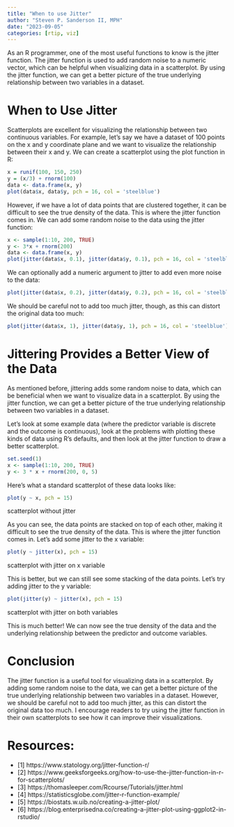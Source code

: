 ```yaml
---
title: "When to use Jitter"
author: "Steven P. Sanderson II, MPH"
date: "2023-09-05"
categories: [rtip, viz]
---
```


As an R programmer, one of the most useful functions to know is the jitter function. The jitter function is used to add random noise to a numeric vector, which can be helpful when visualizing data in a scatterplot. By using the jitter function, we can get a better picture of the true underlying relationship between two variables in a dataset.

# When to Use Jitter

Scatterplots are excellent for visualizing the relationship between two continuous variables. For example, let's say we have a dataset of 100 points on the x and y coordinate plane and we want to visualize the relationship between their x and y. We can create a scatterplot using the plot function in R:

```r
x = runif(100, 150, 250)
y = (x/3) + rnorm(100)
data <- data.frame(x, y)
plot(data$x, data$y, pch = 16, col = 'steelblue')
```

However, if we have a lot of data points that are clustered together, it can be difficult to see the true density of the data. This is where the jitter function comes in. We can add some random noise to the data using the jitter function:

```r
x <- sample(1:10, 200, TRUE)
y <- 3*x + rnorm(200)
data <- data.frame(x, y)
plot(jitter(data$x, 0.1), jitter(data$y, 0.1), pch = 16, col = 'steelblue')
```

We can optionally add a numeric argument to jitter to add even more noise to the data:

```r
plot(jitter(data$x, 0.2), jitter(data$y, 0.2), pch = 16, col = 'steelblue')
```

We should be careful not to add too much jitter, though, as this can distort the original data too much:

```r
plot(jitter(data$x, 1), jitter(data$y, 1), pch = 16, col = 'steelblue')
```

# Jittering Provides a Better View of the Data

As mentioned before, jittering adds some random noise to data, which can be beneficial when we want to visualize data in a scatterplot. By using the jitter function, we can get a better picture of the true underlying relationship between two variables in a dataset.

Let's look at some example data (where the predictor variable is discrete and the outcome is continuous), look at the problems with plotting these kinds of data using R's defaults, and then look at the jitter function to draw a better scatterplot.

```r
set.seed(1)
x <- sample(1:10, 200, TRUE)
y <- 3 * x + rnorm(200, 0, 5)
```

Here's what a standard scatterplot of these data looks like:

```r
plot(y ~ x, pch = 15)
```

scatterplot without jitter

As you can see, the data points are stacked on top of each other, making it difficult to see the true density of the data. This is where the jitter function comes in. Let's add some jitter to the x variable:

```r
plot(y ~ jitter(x), pch = 15)
```

scatterplot with jitter on x variable

This is better, but we can still see some stacking of the data points. Let's try adding jitter to the y variable:

```r
plot(jitter(y) ~ jitter(x), pch = 15)
```

scatterplot with jitter on both variables

This is much better! We can now see the true density of the data and the underlying relationship between the predictor and outcome variables.

# Conclusion

The jitter function is a useful tool for visualizing data in a scatterplot. By adding some random noise to the data, we can get a better picture of the true underlying relationship between two variables in a dataset. However, we should be careful not to add too much jitter, as this can distort the original data too much. I encourage readers to try using the jitter function in their own scatterplots to see how it can improve their visualizations.

# Resources:

-   [1] https://www.statology.org/jitter-function-r/
-   [2] https://www.geeksforgeeks.org/how-to-use-the-jitter-function-in-r-for-scatterplots/
-   [3] https://thomasleeper.com/Rcourse/Tutorials/jitter.html
-   [4] https://statisticsglobe.com/jitter-r-function-example/
-   [5] https://biostats.w.uib.no/creating-a-jitter-plot/
-   [6] https://blog.enterprisedna.co/creating-a-jitter-plot-using-ggplot2-in-rstudio/